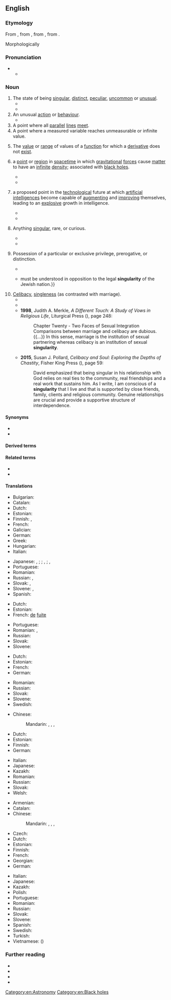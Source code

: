 {{also|Singularity}}
==English==

===Etymology===
From {{inh|en|enm|singularite}}, from {{der|en|fro|singularité}}, from {{der|en|LL.|singulāritās||singleness}}, from {{der|en|la|singulāris||single}}.

Morphologically {{suffix|en|singular|ity|nocat=1}}

===Pronunciation===
* {{IPA|en|/ˌsɪŋɡjəˈlæɹətɪ/}}
** {{audio|en|LL-Q1860 (eng)-Vealhurl-singularity.wav|Audio (UK)}}

===Noun===
{{en-noun|~}}

# The state of being [[singular]], [[distinct]], [[peculiar]], [[uncommon]] or [[unusual]].
#* {{quote-book|en|year=1718|author={{w|Joseph Addison}}|title=Remarks on several parts of Italy, &c. in the years 1701, 1702, 1703|url=https://books.google.com/books?id=4ztCAQAAMAAJ&pg=PA499&dq=little+figure+singularity&hl=en&newbks=1&newbks_redir=0&sa=X&ved=2ahUKEwjgivWE9cvlAhXyQd8KHUuJBVkQ6AEwAXoECAUQAg#v=onepage&q=little%20figure%20singularity&f=false|text=I took notice of this little figure for the '''singularity''' of the instrument.}}
#* {{quote-book|en|year=a. 1618|year_published=1650|author={{w|Sir Walter Raleigh}}|title=The Marrow of Historie, Or, an Epitome of All Historical Passages from the Creation, to the End of the Last Macedonian War|url=https://books.google.com/books?id=Muc8u-ntE3kC&pg=PA40&dq=pliny%20addeth&hl=en&newbks=1&newbks_redir=0&sa=X&ved=2ahUKEwixqJm08MvlAhUEh-AKHc59AXUQ6AEwAXoECAEQAg#v=onepage&q=pliny%20addeth&f=false|text=Pliny addeth this '''ſingularity''' to the Indian ſoil, that it is without weeds, that the second year the very falling down of the seeds yieldeth corn.}}
# An unusual [[action]] or [[behaviour]].
#* {{RQ:Landon Francesca Carrara|page=115|volume=II|text="Do you know," said she to Guido one morning, when, after asking her to sing, the Englishman had left the room in the very middle of her song, "that I have taken a fancy into my head, which quite accounts for Mr. Arden's '''singularities''': it is, that I am like some one whom he loved and lost in early youth; and though the loss is dreadful, the love is yet pleasant to remember."}}
# A point where all [[parallel]] [[line]]s [[meet]].
# A point where a measured variable reaches unmeasurable or infinite value.
# {{lb|en|mathematics}} The [[value]] or [[range]] of values of a [[function]] for which a [[derivative]] does not [[exist]].
# {{lb|en|physics}} {{ellipsis of|en|gravitational singularity|dot=:}} a [[point]] or [[region]] in [[spacetime]] in which [[gravitational]] [[force]]s cause [[matter]] to have an [[infinite]] [[density]]; associated with [[black hole]]s.
#: {{syn|en|spacetime singularity}}
#* {{quote-book|en|author=Stephen Hawking|authorlink=Stephen Hawking|title={{w|A Brief History of Time}}|year=1988|publisher=Bantam|page=88|pageurl=https://archive.org/details/briefhistoryofti0000hawk/page/88/mode/1up|isbn=978-1-4090-9236-0|passage=At this '''singularity''' the laws of science and our ability to predict the future would break down. However, any observer who remained outside the black hole would not be affected by this failure of predictability, because neither light nor any other signal could reach him from the '''singularity'''.}}
#* {{quote-book|en|author=Jean-Pierre Luminet|title=Black Holes|year=1992|publisher=Cambridge University Press|page=135|pageurl=https://books.google.com/books?id=WRexJODPq5AC&pg=PA135&dq=%22singularity%22+black+hole&hl=&cd=14&source=gbs_api#v=onepage&q=%22singularity%22%20black%20hole&f=false|isbn=978-0-521-40906-3|passage=Consequently the interior of a black hole is empty, with a '''singularity''' at the centre.}}
# {{lb|en|sometimes|capitalized}} {{ellipsis of|en|technological singularity|dot=:}} a proposed point in the [[technological]] future at which [[artificial intelligence]]s become capable of [[augment]]ing and [[improve|improving]] themselves, leading to an [[explosive]] growth in intelligence.
#: {{syn|en|technological singularity|Kurzweil singularity|Singularity}}
#* {{quote-journal|en|author=Rob Walker|title=Cyberspace When You're Dead|work=The New York Times|date=2011-01-05|url=https://www.nytimes.com/2011/01/09/magazine/09Immortality-t.html|issn=0362-4331|brackets=on|passage=[Vernor] Vinge was among those (along with, notably, Ray Kurzweil) to discuss the transformation of humans by technology, coming in a matter of decades, referred to as "the '''singularity'''."}}
#* {{quote-journal|en|author=John Markoff|title=When Is the '''Singularity'''? Probably Not in Your Lifetime|work=The New York Times|date=2016-04-07|url=https://www.nytimes.com/2016/04/07/science/artificial-intelligence-when-is-the-singularity.html|issn=0362-4331|passage=The notion of the '''Singularity''' is predicated on Moore's Law, the 1965 observation by the Intel co-founder Gordon Moore, that the number of transistors that can be etched onto a sliver of silicon doubles at roughly two year intervals.}}
# {{lb|en|obsolete}} Anything [[singular]], rare, or curious.
#* {{RQ:Shakespeare Winter's Tale|act=V|scene=iii|page=302|passage=Your Gallerie / Haue we paſs'd through, not without much content / In many '''ſingularities''';}}
#* {{quote-book|en|year=1938|author=Norman Lindsay|authorlink=Norman Lindsay|title=Age of Consent|publisher=Ure Smith|location=Sydney|year_published=1962|page=89|text=He was badgered in that witness-box for an hour. By a distracting repetition of cross-examination he was forced to confess that he had seen and spoken to a human biped in broad daylight, yet could not recollect one '''singularity''' to distinguish this phantom from the flat mass of humanity.}}
# {{lb|en|obsolete}} Possession of a particular or exclusive privilege, prerogative, or distinction.
#* {{quote-book|en|year=1594|author={{w|Richard Hooker}}|title=Of the Lawes of Ecclesiastical Politie|section=book 2|url=https://books.google.com/books?id=jwVBAQAAMAAJ&pg=PA266&dq=%22ungodly+title%22&source=bl&ots=8BSHt0621F&sig=ACfU3U0il74AkWQsd1ZIpL6yIuFHB0Yixw&hl=en&sa=X&ved=2ahUKEwjb1d7_68vlAhXwnuAKHSwNDXQQ6AEwBHoECAkQAQ#v=onepage&q=%22ungodly%20title%22&f=false|text=St. Gregory, being himself a Bishop of Rome, and writing against the title of ''Universal Bishop'', saith thus, "None of all my predecessors ever consented to use this ungodly title; no bishop of Rome ever took upon him this name of '''singularity'''."}}
#* {{quote-book|en|year=1659|author={{w|John Pearson (bishop)|Bishop John Pearson}}|title=An Exposition of the Creed|url=https://books.google.com/books?id=cRY2AQAAMAAJ&pg=PA445&q=opposition+singularity&hl=en&newbks=1&newbks_redir=0&sa=X&ved=2ahUKEwi28pDk7svlAhWsd98KHQMaBu8Q6AEwAHoECAAQAg#v=onepage&q=opposition%20singularity&f=false|text=Catholicism {{...}} must be understood in opposition to the legal '''singularity''' of the Jewish nation.}}
# [[celibacy|Celibacy]], [[singleness]] (as contrasted with marriage).
#* {{quote-book|en|year=1655| title=Eniautos: A Covrse of Sermons for All the Sundays of the Year|author=Jeremy Taylor| page=223| passage=Marriage is the mother of the world, and preserves Kingdomes, and fils Cities, and Churches, and Heaven itself: Celibate, like the flie in the heart of an apple, dwels in a perpetuall sweetnesse, but sits alone, and is confin'd, and dies in '''singularity'''; but marriage, like the useful bee, builds a house and gathers sweetnesse from every flower, and labours and unites into Societies and Republicks, and sends out colonies, and feeds the world with delicacies, and obeys its king, and keeps order, and exercises many vertues, and promotes the interest of mankind, and is that state of good things to which God hath designed the present constitution of the world.}}
#* {{quote-book|en|year=1995| title=Arguing About Sex: The Rhetoric of Christian Sexual Morality |author=Joseph Monti| page=234| passage=Gradually the implication of biblical monotheism created an entailment of '''singularity''' and monogamy in sexual relations.}}
#* '''1998''', Judith A. Merkle, ''A Different Touch: A Study of Vows in Religious Life'', Liturgical Press ({{ISBN|9780814624654}}), page 248:
#*: Chapter Twenty - Two Faces of Sexual Integration
#*: Comparisons between marriage and celibacy are dubious. {{...}} In this sense, marriage is the institution of sexual partnering whereas celibacy is an institution of sexual '''singularity'''.
#* '''2015''', Susan J. Pollard, ''Celibacy and Soul: Exploring the Depths of Chastity'', Fisher King Press ({{ISBN|9781771690133}}), page 59:
#*: David emphasized that being singular in his relationship with God relies on real ties to the community, real friendships and a real work that sustains him. As I write, I am conscious of a '''singularity''' that I live and that is supported by close friends, family, clients and religious community. Genuine relationships are crucial and provide a supportive structure of interdependence.

====Synonyms====
{{checksense|en}}
* {{l|en|centrohub}}
* {{l|en|monosemy}}

====Derived terms====
{{der4|en|Kurzweil singularity|cosmic singularity|equisingularity|gravitational singularity|multisingularity|naked singularity|nonsingularity|polysingularity|post-singularity|postsingularity|ring singularity|Singularitarian|Singularitarianism|technological singularity}}

====Related terms====
* {{l|en|single}}
* {{l|en|singular}}

====Translations====
{{trans-top|peculiar state or occurrence}}
* Bulgarian: {{t+|bg|странност}}
* Catalan: {{t+|ca|singularitat|f}}
* Dutch: {{t+|nl|bijzonderheid|f}}
* Estonian: {{t+|et|singulaarsus}}
* Finnish: {{t+|fi|erikoisuus}}, {{t+|fi|omituisuus}}
* French: {{t+|fr|singularité|f}}
* Galician: {{t+|gl|singularidade|f}}
* German: {{t+|de|Eigenheit|f}}
* Greek: {{t+|el|ιδιομορφία|f}}
* Hungarian: {{t+|hu|szingularitás}}
* Italian: {{t+|it|singolarità|f}}
{{trans-mid}}
* Japanese: {{t|ja|単独性|tr=たんどくせい, tandokusē}} {{q|singular}}, {{t|ja|単一性|tr=たんいつせい, tan'itsusē}};  {{t|ja|特異性|tr=とくいせい, tokuisē}} {{q|uncommon}}; {{t+|ja|奇妙|tr=きみょう, kimyō}} {{q|odd}}, {{t+|ja|風変わり|tr=ふがわり, fūgawari}};  {{t+|ja|非凡|tr=ひぼん, hibon}} {{q|supremely rare}}, {{t+|ja|希有|tr=けうkeu}}
* Portuguese: {{t|pt|singularidade|f}}
* Romanian: {{t+|ro|singularitate|f}}
* Russian: {{t+|ru|своеобра́зие|n}}, {{t+|ru|самобы́тность|f}}
* Slovak: {{t|sk|singularita}}, {{t|sk|jedinečnosť}}
* Slovene: {{t|sl|drugačnost|f}}, {{t|sl|samosvojost|f}}
* Spanish: {{t+|es|singularidad|f}}
{{trans-bottom}}

{{trans-top|point where all lines meet}}
* Dutch: {{t+|nl|vluchtpunt|n}}
* Estonian: {{t+|et|singulaarsus}}
* French: {{t+|fr|point|m}} [[de]] [[fuite]]
{{trans-mid}}
* Portuguese: {{t|pt|singularidade|f}}
* Romanian: {{t|ro|punct de întâlnire|n}}, {{t|ro|punct comun|n}}
* Russian: {{t|ru|особая точка|f}}
* Slovak: {{t|sk|singularita}}
* Slovene: {{t|sl|singularnost|f}}
{{trans-bottom}}

{{trans-top|point where infinite value is reached}}
* Dutch: {{t+|nl|singulariteit|f}}
* Estonian: {{t+|et|singulaarsus}}
* French: {{t+|fr|singularité|f}}
* German: {{t+|de|Singularität|f}}
{{trans-mid}}
* Romanian: {{t+|ro|singularitate|f}}
* Russian: {{t|ru|особая точка|f}}
* Slovak: {{t|sk|singularita}}
* Slovene: {{t|sl|singularnost|f}}
* Swedish: {{t+|sv|singularitet|c}}
{{trans-bottom}}

{{trans-top|mathematics: value for which a derivative does not exist}}
* Chinese:
*: Mandarin: {{t|zh|奇異點}}, {{t|zh|奇异点|tr=qíyìdiǎn}}, {{t+|zh|奇點}}, {{t+|zh|奇点|tr=qídiǎn}}
* Dutch: {{t+|nl|singulariteit|f}}
* Estonian: {{t+|et|singulaarsus}}
* Finnish: {{t|fi|erikoispiste}}
* German: {{t+|de|Singularität|f}}
{{trans-mid}}
* Italian: {{t+|it|singolarità|f}}
* Japanese: {{t|ja|特異点|tr=とくいてん, tokuiten}}
* Kazakh: {{t|kk|сингулярлық}}
* Romanian: {{t+|ro|singularitate|f}}
* Russian: {{t+|ru|сингуля́рность|f}}
* Slovak: {{t|sk|singularita}}
* Welsh: {{t|cy|hynodyn|m}}
{{trans-bottom}}

{{trans-top|physics: point of infinite density}}
* Armenian: {{t|hy|սինգուլյարություն}}
* Catalan: {{t+|ca|singularitat|f}}
* Chinese:
*: Mandarin: {{t|zh|奇異點}}, {{t|zh|奇异点|tr=qíyìdiǎn}}, {{t+|zh|奇點}}, {{t+|zh|奇点|tr=qídiǎn}}
* Czech: {{t|cs|singularita|f}}
* Dutch: {{t+|nl|singulariteit|f}}
* Estonian: {{t+|et|singulaarsus}}
* Finnish: {{t+|fi|singulariteetti}}
* French: {{t+|fr|singularité|f}}
* Georgian: {{t|ka|სინგულარობა}}
* German: {{t+|de|Singularität|f}}
{{trans-mid}}
* Italian: {{t+|it|singolarità|f}}
* Japanese: {{t|ja|特異点|tr=とくいてん, tokuiten}}
* Kazakh: {{t|kk|сингулярлық}}
* Polish: {{t+|pl|osobliwość|f}}
* Portuguese: {{t|pt|singularidade|f}}
* Romanian: {{t+|ro|singularitate|f}}
* Russian: {{t+|ru|сингуля́рность|f}}
* Slovak: {{t|sk|singularita}}
* Slovene: {{t|sl|singularnost|f}}
* Spanish: {{t+|es|singularidad|f}}
* Swedish: {{t+|sv|singularitet|c}}
* Turkish: {{t+|tr|tekillik}}
* Vietnamese: {{t|vi|điểm kì dị}} ({{t|vi|[[點]][[奇異]]}})
{{trans-bottom}}

===Further reading===
* {{pedia}}
* {{R:Webster 1913}}
* {{R:Century 1911}}
* {{R:OneLook}}

[[Category:en:Astronomy]]
[[Category:en:Black holes]]